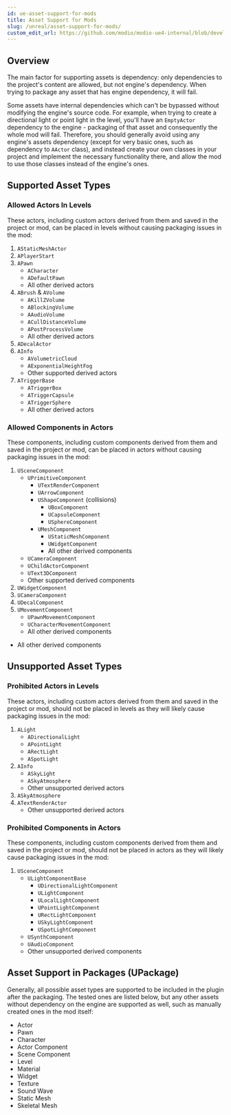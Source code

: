 ```yaml
---
id: ue-asset-support-for-mods
title: Asset Support for Mods
slug: /unreal/asset-support-for-mods/
custom_edit_url: https://github.com/modio/modio-ue4-internal/blob/develop/Plugins/Modio/Doc/doc_root/en-us/asset-support-for-mods
---
```


## Overview

The main factor for supporting assets is dependency: only dependencies to the project's content are allowed, but not engine's dependency. When trying to package any asset that has engine dependency, it will fail.

Some assets have internal dependencies which can't be bypassed without modifying the engine's source code. For example, when trying to create a directional light or point light in the level, you'll have an `EmptyActor` dependency to the engine - packaging of that asset and consequently the whole mod will fail. Therefore, you should generally avoid using any engine's assets dependency (except for very basic ones, such as dependency to `AActor` class), and instead create your own classes in your project and implement the necessary functionality there, and allow the mod to use those classes instead of the engine's ones.

## Supported Asset Types

### Allowed Actors In Levels

These actors, including custom actors derived from them and saved in the project or mod, can be placed in levels without causing packaging issues in the mod:

1. `AStaticMeshActor`
2. `APlayerStart`
3. `APawn`
   - `ACharacter`
   - `ADefaultPawn`
   - All other derived actors
4. `ABrush` & `AVolume`
   - `AKillZVolume`
   - `ABlockingVolume`
   - `AAudioVolume`
   - `ACullDistanceVolume`
   - `APostProcessVolume`
   - All other derived actors
5. `ADecalActor`
6. `AInfo`
   - `AVolumetricCloud`
   - `AExponentialHeightFog`
   - Other supported derived actors
7. `ATriggerBase`
   - `ATriggerBox`
   - `ATriggerCapsule`
   - `ATriggerSphere`
   - All other derived actors

### Allowed Components in Actors

These components, including custom components derived from them and saved in the project or mod, can be placed in actors without causing packaging issues in the mod:

1. `USceneComponent`
   - `UPrimitiveComponent`
     - `UTextRenderComponent`
     - `UArrowComponent`
     - `UShapeComponent` (collisions)
       - `UBoxComponent`
       - `UCapsuleComponent`
       - `USphereComponent`
     - `UMeshComponent`
       - `UStaticMeshComponent`
       - `UWidgetComponent`
       - All other derived components
   - `UCameraComponent`
   - `UChildActorComponent`
   - `UText3DComponent`
   - Other supported derived components
2. `UWidgetComponent`
3. `UCameraComponent`
4. `UDecalComponent`
5. `UMovementComponent`
   - `UPawnMovementComponent`
   - `UCharacterMovementComponent`
   - All other derived components
- All other derived components

## Unsupported Asset Types

### Prohibited Actors in Levels

These actors, including custom actors derived from them and saved in the project or mod, should not be placed in levels as they will likely cause packaging issues in the mod:

1. `ALight`
   - `ADirectionalLight`
   - `APointLight`
   - `ARectLight`
   - `ASpotLight`
2. `AInfo`
   - `ASkyLight`
   - `ASkyAtmosphere`
   - Other unsupported derived actors
3. `ASkyAtmosphere`
4. `ATextRenderActor`
   - Other unsupported derived actors

### Prohibited Components in Actors

These components, including custom components derived from them and saved in the project or mod, should not be placed in actors as they will likely cause packaging issues in the mod:

1. `USceneComponent`
   - `ULightComponentBase`
     - `UDirectionalLightComponent`
     - `ULightComponent`
     - `ULocalLightComponent`
     - `UPointLightComponent`
     - `URectLightComponent`
     - `USkyLightComponent`
     - `USpotLightComponent`
   - `USynthComponent`
   - `UAudioComponent`
   - Other unsupported derived components

## Asset Support in Packages (UPackage)

Generally, all possible asset types are supported to be included in the plugin after the packaging. The tested ones are listed below, but any other assets without dependency on the engine are supported as well, such as manually created ones in the mod itself:

- Actor
- Pawn
- Character
- Actor Component
- Scene Component
- Level
- Material
- Widget
- Texture
- Sound Wave
- Static Mesh
- Skeletal Mesh